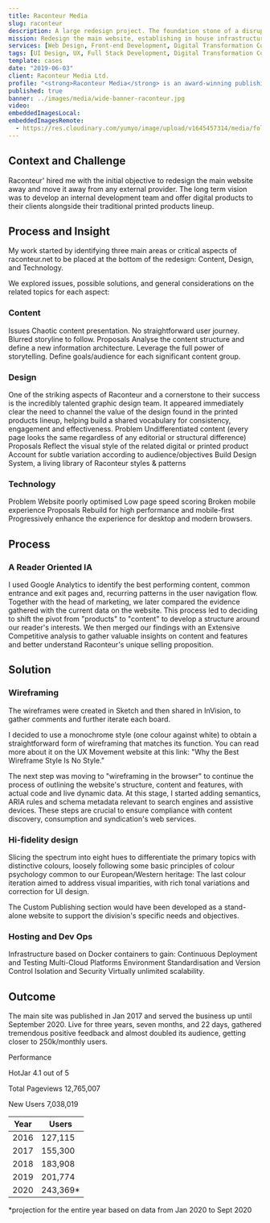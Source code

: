 ```yaml
---
title: Raconteur Media
slug: raconteur
description: A large redesign project. The foundation stone of a disruptive digital transformation process.
mission: Redesign the main website, establishing in house infrastructures and processes, preparing the ground for a wider digital offering.
services: [Web Design, Front-end Development, Digital Transformation Consulting]
tags: [UI Design, UX, Full Stack Development, Digital Transformation Consulting]
template: cases
date: "2019-06-03"
client: Raconteur Media Ltd.
profile: "<strong>Raconteur Media</strong> is an award-winning publishing house and content marketing agency based in London with the freshest ideas and most decisive momentum in the market. <br /><br />From printed reports in The Times and The Sunday Times to digital publishing and demand generation solutions, Raconteur helps B2B brands stand out as thought leaders, differentiate themselves from the competition and deliver results."
published: true
banner: ../images/media/wide-banner-raconteur.jpg
video:
embeddedImagesLocal:
embeddedImagesRemote:
  - https://res.cloudinary.com/yumyo/image/upload/v1645457314/media/folio/prj/pr/PR-github.png
---
```


## Context and Challenge

Raconteur' hired me with the initial objective to redesign the main website away and move it away from any external provider. The long term vision was to develop an internal development team and offer digital products to their clients alongside their traditional printed products lineup.

## Process and Insight

My work started by identifying three main areas or critical aspects of raconteur.net to be placed at the bottom of the redesign: Content, Design, and Technology.

We explored issues, possible solutions, and general considerations on the related topics for each aspect:

### Content

Issues
Chaotic content presentation.
No straightforward user journey.
Blurred storyline to follow.
Proposals
Analyse the content structure and define a new information architecture.
Leverage the full power of storytelling.
Define goals/audience for each significant content group.

### Design

One of the striking aspects of Raconteur and a cornerstone to their success is the incredibly talented graphic design team.
It appeared immediately clear the need to channel the value of the design found in the printed products lineup, helping build a shared vocabulary for consistency, engagement and effectiveness.
Problem
Undifferentiated content (every page looks the same regardless of any editorial or structural difference)
Proposals
Reflect the visual style of the related digital or printed product
Account for subtle variation according to audience/objectives
Build Design System, a living library of Raconteur styles & patterns

### Technology

Problem
Website poorly optimised
Low page speed scoring
Broken mobile experience
Proposals
Rebuild for high performance and mobile-first
Progressively enhance the experience for desktop and modern browsers.

## Process

### A Reader Oriented IA

I used Google Analytics to identify the best performing content, common entrance and exit pages and, recurring patterns in the user navigation flow.
Together with the head of marketing, we later compared the evidence gathered with the current data on the website. This process led to deciding to shift the pivot from "products" to "content" to develop a structure around our reader's interests.
We then merged our findings with an Extensive Competitive analysis to gather valuable insights on content and features and better understand Raconteur's unique selling proposition.

## Solution

### Wireframing

The wireframes were created in Sketch and then shared in InVision, to gather comments and further iterate each board.

I decided to use a monochrome style (one colour against white) to obtain a straightforward form of wireframing that matches its function.
You can read more about it on the UX Movement website at this link: "Why the Best Wireframe Style Is No Style."

The next step was moving to "wireframing in the browser" to continue the process of outlining the website's structure, content and features, with actual code and live dynamic data.
At this stage, I started adding semantics, ARIA rules and schema metadata relevant to search engines and assistive devices. These steps are crucial to ensure compliance with content discovery, consumption and syndication's web services.

### Hi-fidelity design

Slicing the spectrum into eight hues to differentiate the primary topics with distinctive colours, loosely following some basic principles of colour psychology common to our European/Western heritage:
The last colour iteration aimed to address visual imparities, with rich tonal variations and correction for UI design.

The Custom Publishing section would have been developed as a stand-alone website to support the division's specific needs and objectives.

### Hosting and Dev Ops

Infrastructure based on Docker containers to gain:
Continuous Deployment and Testing
Multi-Cloud Platforms
Environment Standardisation and Version Control
Isolation and Security
Virtually unlimited scalability.

## Outcome

The main site was published in Jan 2017 and served the business up until September 2020.
Live for three years, seven months, and 22 days, gathered tremendous positive feedback and almost doubled its audience, getting closer to 250k/monthly users.

Performance

HotJar
4.1 out of 5

Total Pageviews
12,765,007

New Users
7,038,019

| Year | Users     |
| ---- | --------- |
| 2016 | 127,115   |
| 2017 | 155,300   |
| 2018 | 183,908   |
| 2019 | 201,774   |
| 2020 | 243,369\* |

\*projection for the entire year based on data from Jan 2020 to Sept 2020
